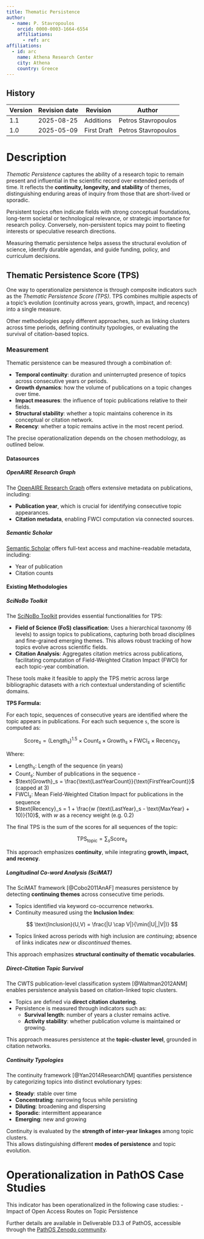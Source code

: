 ```yaml
---
title: Thematic Persistence
author:
  - name: P. Stavropoulos
    orcid: 0000-0003-1664-6554
    affiliations:
      - ref: arc
affiliations:
  - id: arc
    name: Athena Research Center
    city: Athena
    country: Greece
---
```


::: {.callout collapse="true"}
# History

| Version | Revision date | Revision    | Author              |
|---------|---------------|-------------|---------------------|
| 1.1     | 2025-08-25    | Additions   | Petros Stavropoulos |
| 1.0     | 2025-05-09    | First Draft | Petros Stavropoulos |
:::

# Description

*Thematic Persistence* captures the ability of a research topic to remain present and influential in the scientific record over extended periods of time. It reflects the **continuity, longevity, and stability** of themes, distinguishing enduring areas of inquiry from those that are short-lived or sporadic.

Persistent topics often indicate fields with strong conceptual foundations, long-term societal or technological relevance, or strategic importance for research policy. Conversely, non-persistent topics may point to fleeting interests or speculative research directions.

Measuring thematic persistence helps assess the structural evolution of science, identify durable agendas, and guide funding, policy, and curriculum decisions.

## Thematic Persistence Score (TPS)

One way to operationalize persistence is through composite indicators such as the *Thematic Persistence Score (TPS)*. TPS combines multiple aspects of a topic’s evolution (continuity across years, growth, impact, and recency) into a single measure.

Other methodologies apply different approaches, such as linking clusters across time periods, defining continuity typologies, or evaluating the survival of citation-based topics.

### Measurement

Thematic persistence can be measured through a combination of:

- **Temporal continuity**: duration and uninterrupted presence of topics across consecutive years or periods.  
- **Growth dynamics**: how the volume of publications on a topic changes over time.  
- **Impact measures**: the influence of topic publications relative to their fields.  
- **Structural stability**: whether a topic maintains coherence in its conceptual or citation network.  
- **Recency**: whether a topic remains active in the most recent period.  

The precise operationalization depends on the chosen methodology, as outlined below.

#### Datasources

##### OpenAIRE Research Graph

The [OpenAIRE Research Graph](https://graph.openaire.eu/) offers extensive metadata on publications, including:

- **Publication year**, which is crucial for identifying consecutive topic appearances.
- **Citation metadata**, enabling FWCI computation via connected sources.

##### Semantic Scholar

[Semantic Scholar](https://www.semanticscholar.org/) offers full-text access and machine-readable metadata, including:

- Year of publication
- Citation counts

#### Existing Methodologies

##### SciNoBo Toolkit

The [SciNoBo Toolkit](https://scinobo.ilsp.gr/toolkit) provides essential functionalities for TPS:

-   **Field of Science (FoS) classification**: Uses a hierarchical taxonomy (6 levels) to assign topics to publications, capturing both broad disciplines and fine-grained emerging themes. This allows robust tracking of how topics evolve across scientific fields.
-   **Citation Analysis**: Aggregates citation metrics across publications, facilitating computation of Field-Weighted Citation Impact (FWCI) for each topic-year combination.

These tools make it feasible to apply the TPS metric across large bibliographic datasets with a rich contextual understanding of scientific domains.

**TPS Formula:**

For each topic, sequences of consecutive years are identified where the topic appears in publications. For each such sequence `s`, the score is computed as:

$$
\text{Score}_s = (\text{Length}_s)^{1.5} \times \text{Count}_s \times \text{Growth}_s \times \text{FWCI}_s \times \text{Recency}_s
$$

Where: 

- $\text{Length}_s$: Length of the sequence (in years) 
- $\text{Count}_s$: Number of publications in the sequence - 
- $\text{Growth}_s = \frac{\text{LastYearCount}}{\text{FirstYearCount}}$ (capped at 3)
- $\text{FWCI}_s$: Mean Field-Weighted Citation Impact for publications in the sequence 
- $\text{Recency}_s = 1 + \frac{w (\text{LastYear}_s - \text{MaxYear} + 10)}{10}$, with $w$ as a recency weight (e.g. 0.2)

The final TPS is the sum of the scores for all sequences of the topic:

$$
\text{TPS}_{\text{topic}} = \sum_s \text{Score}_s
$$

This approach emphasizes **continuity**, while integrating **growth, impact, and recency**.

##### Longitudinal Co-word Analysis (SciMAT)

The SciMAT framework [@Cobo2011AnAF] measures persistence by detecting **continuing themes** across consecutive time periods.


- Topics identified via keyword co-occurrence networks.  
- Continuity measured using the **Inclusion Index**:  

$$
\text{Inclusion}(U,V) = \frac{|U \cap V|}{\min(|U|,|V|)}
$$

- Topics linked across periods with high inclusion are *continuing*; absence of links indicates *new* or *discontinued* themes.  

This approach emphasizes **structural continuity of thematic vocabularies**.

##### Direct-Citation Topic Survival

The CWTS publication-level classification system [@Waltman2012ANM] enables persistence analysis based on citation-linked topic clusters.

-   Topics are defined via **direct citation clustering**.\
-   Persistence is measured through indicators such as:
    -   **Survival length**: number of years a cluster remains active.\
    -   **Activity stability**: whether publication volume is maintained or growing.

This approach measures persistence at the **topic-cluster level**, grounded in citation networks.

##### Continuity Typologies

The continuity framework [@Yan2014ResearchDM] quantifies persistence by categorizing topics into distinct evolutionary types:

-   **Steady**: stable over time\
-   **Concentrating**: narrowing focus while persisting\
-   **Diluting**: broadening and dispersing\
-   **Sporadic**: intermittent appearance\
-   **Emerging**: new and growing

Continuity is evaluated by the **strength of inter-year linkages** among topic clusters.\
This allows distinguishing different **modes of persistence** and topic evolution.

# Operationalization in PathOS Case Studies

This indicator has been operationalized in the following case studies:
- Impact of Open Access Routes on Topic Persistence

Further details are available in Deliverable D3.3 of PathOS, accessible through the [PathOS Zenodo community](https://zenodo.org/communities/pathos/records?q=&l=list&p=1&s=10&sort=newest).
